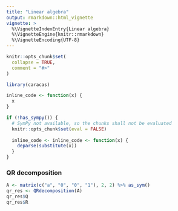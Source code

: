 ```yaml
---
title: "Linear algebra"
output: rmarkdown::html_vignette
vignette: >
  %\VignetteIndexEntry{Linear algebra}
  %\VignetteEngine{knitr::rmarkdown}
  %\VignetteEncoding{UTF-8}
---
```


```r
knitr::opts_chunk$set(
  collapse = TRUE,
  comment = "#>"
)
```

```r
library(caracas)
```

```r
inline_code <- function(x) {
  x
}

if (!has_sympy()) {
  # SymPy not available, so the chunks shall not be evaluated
  knitr::opts_chunk$set(eval = FALSE)
  
  inline_code <- inline_code <- function(x) {
    deparse(substitute(x))
  }
}
```


### QR decomposition

```r
A <- matrix(c("a", "0", "0", "1"), 2, 2) %>% as_sym()
qr_res <- QRdecomposition(A)
qr_res$Q
qr_res$R
```

